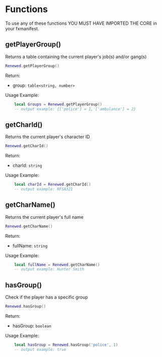 # Functions

To use any of these functions YOU MUST HAVE IMPORTED THE CORE in your fxmanifest.

## getPlayerGroup()

Returns a table containing the current player's job(s) and/or gang(s)

```lua
Renewed.getPlayerGroup()
```

Return:
- group: `table<string, number>`

Usage Example:
```lua
    local Groups = Renewed.getPlayerGroup()
    -- output example: {['police'] = 1, ['ambulance'] = 2}
```

## getCharId()

Returns the current player's character ID

```lua
Renewed.getCharId()
```

Return:
- charId: `string`

Usage Example:
```lua
    local charId = Renewed.getCharId()
    -- output example: RFSA321
```

## getCharName()

Returns the current player's full name

```lua
Renewed.getCharName()
```

Return:
- fullName: `string`

Usage Example:
```lua
    local fullName = Renewed.getCharName()
    -- output example: Hunter Smith
```

## hasGroup()

Check if the player has a specific group

```lua
Renewed.hasGroup()
```

Return:
- hasGroup: `boolean`

Usage Example:
```lua
    local hasGroup = Renewed.hasGroup('police', 1)
    -- output example: true
```